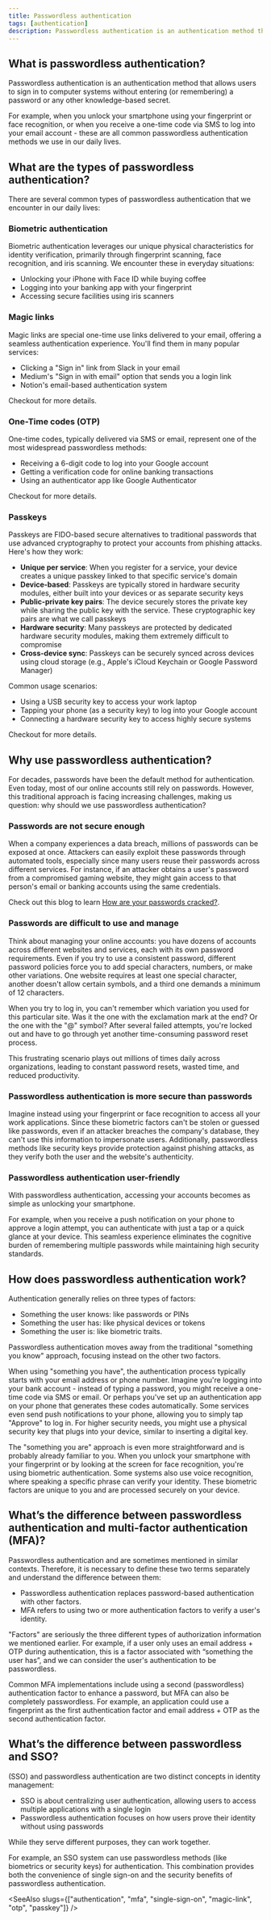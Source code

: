 ```yaml
---
title: Passwordless authentication
tags: [authentication]
description: Passwordless authentication is an authentication method that allows users to sign in to computer systems without entering (or remembering) a password or any other knowledge-based secret.
---
```


## What is passwordless authentication?

Passwordless authentication is an authentication method that allows users to sign in to computer systems without entering (or remembering) a password or any other knowledge-based secret.

For example, when you unlock your smartphone using your fingerprint or face recognition, or when you receive a one-time code via SMS to log into your email account - these are all common passwordless authentication methods we use in our daily lives.

## What are the types of passwordless authentication?

There are several common types of passwordless authentication that we encounter in our daily lives:

### Biometric authentication

Biometric authentication leverages our unique physical characteristics for identity verification, primarily through fingerprint scanning, face recognition, and iris scanning. We encounter these in everyday situations:
- Unlocking your iPhone with Face ID while buying coffee
- Logging into your banking app with your fingerprint
- Accessing secure facilities using iris scanners

### Magic links

Magic links are special one-time use links delivered to your email, offering a seamless authentication experience. You'll find them in many popular services:
- Clicking a "Sign in" link from Slack in your email
- Medium's "Sign in with email" option that sends you a login link
- Notion's email-based authentication system

Checkout <Ref slug='magic-link' /> for more details.

### One-Time codes (OTP)

One-time codes, typically delivered via SMS or email, represent one of the most widespread passwordless methods:
- Receiving a 6-digit code to log into your Google account
- Getting a verification code for online banking transactions
- Using an authenticator app like Google Authenticator

Checkout <Ref slug='otp' /> for more details.

### Passkeys

Passkeys are FIDO-based secure alternatives to traditional passwords that use advanced cryptography to protect your accounts from phishing attacks. Here's how they work:

- **Unique per service**: When you register for a service, your device creates a unique passkey linked to that specific service's domain
- **Device-based**: Passkeys are typically stored in hardware security modules, either built into your devices or as separate security keys
- **Public-private key pairs**: The device securely stores the private key while sharing the public key with the service. These cryptographic key pairs are what we call passkeys
- **Hardware security**: Many passkeys are protected by dedicated hardware security modules, making them extremely difficult to compromise
- **Cross-device sync**: Passkeys can be securely synced across devices using cloud storage (e.g., Apple's iCloud Keychain or Google Password Manager)

Common usage scenarios:
- Using a USB security key to access your work laptop
- Tapping your phone (as a security key) to log into your Google account
- Connecting a hardware security key to access highly secure systems

Checkout <Ref slug='passkey' /> for more details.

## Why use passwordless authentication?

For decades, passwords have been the default method for authentication. Even today, most of our online accounts still rely on passwords. However, this traditional approach is facing increasing challenges, making us question: why should we use passwordless authentication?

### Passwords are not secure enough

When a company experiences a data breach, millions of passwords can be exposed at once. Attackers can easily exploit these passwords through automated tools, especially since many users reuse their passwords across different services. For instance, if an attacker obtains a user's password from a compromised gaming website, they might gain access to that person's email or banking accounts using the same credentials.

Check out this blog to learn [How are your passwords cracked?](https://blog.logto.io/cracking-password).

### Passwords are difficult to use and manage

Think about managing your online accounts: you have dozens of accounts across different websites and services, each with its own password requirements. Even if you try to use a consistent password, different password policies force you to add special characters, numbers, or make other variations. One website requires at least one special character, another doesn't allow certain symbols, and a third one demands a minimum of 12 characters.

When you try to log in, you can't remember which variation you used for this particular site. Was it the one with the exclamation mark at the end? Or the one with the "@" symbol? After several failed attempts, you're locked out and have to go through yet another time-consuming password reset process.

This frustrating scenario plays out millions of times daily across organizations, leading to constant password resets, wasted time, and reduced productivity.

### Passwordless authentication is more secure than passwords

Imagine instead using your fingerprint or face recognition to access all your work applications. Since these biometric factors can't be stolen or guessed like passwords, even if an attacker breaches the company's database, they can't use this information to impersonate users. Additionally, passwordless methods like security keys provide protection against phishing attacks, as they verify both the user and the website's authenticity.

### Passwordless authentication user-friendly

With passwordless authentication, accessing your accounts becomes as simple as unlocking your smartphone. 

For example, when you receive a push notification on your phone to approve a login attempt, you can authenticate with just a tap or a quick glance at your device. This seamless experience eliminates the cognitive burden of remembering multiple passwords while maintaining high security standards.

## How does passwordless authentication work?

Authentication generally relies on three types of factors: 

- Something the user knows: like passwords or PINs
- Something the user has: like physical devices or tokens
- Something the user is: like biometric traits.

Passwordless authentication moves away from the traditional "something you know" approach, focusing instead on the other two factors.

When using "something you have", the authentication process typically starts with your email address or phone number. Imagine you're logging into your bank account - instead of typing a password, you might receive a one-time code via SMS or email. Or perhaps you've set up an authentication app on your phone that generates these codes automatically. Some services even send push notifications to your phone, allowing you to simply tap "Approve" to log in. For higher security needs, you might use a physical security key that plugs into your device, similar to inserting a digital key.

The "something you are" approach is even more straightforward and is probably already familiar to you. When you unlock your smartphone with your fingerprint or by looking at the screen for face recognition, you're using biometric authentication. Some systems also use voice recognition, where speaking a specific phrase can verify your identity. These biometric factors are unique to you and are processed securely on your device.

## What’s the difference between passwordless authentication and multi-factor authentication (MFA)?

Passwordless authentication and <Ref slug='mfa' /> are sometimes mentioned in similar contexts. Therefore, it is necessary to define these two terms separately and understand the difference between them:

- Passwordless authentication replaces password-based authentication with other factors.
- MFA refers to using two or more authentication factors to verify a user's identity.

"Factors" are seriously the three different types of authorization information we mentioned earlier. For example, if a user only uses an email address + OTP during authentication, this is a factor associated with “something the user has”, and we can consider the user's authentication to be passwordless.

Common MFA implementations include using a second (passwordless) authentication factor to enhance a password, but MFA can also be completely passwordless. For example, an application could use a fingerprint as the first authentication factor and email address + OTP as the second authentication factor.

## What’s the difference between passwordless and SSO?

<Ref slug='single-sign-on' /> (SSO) and passwordless authentication are two distinct concepts in identity management:

- SSO is about centralizing user authentication, allowing users to access multiple applications with a single login
- Passwordless authentication focuses on how users prove their identity without using passwords

While they serve different purposes, they can work together.

For example, an SSO system can use passwordless methods (like biometrics or security keys) for authentication. This combination provides both the convenience of single sign-on and the security benefits of passwordless authentication.

<SeeAlso slugs={["authentication", "mfa", "single-sign-on", "magic-link", "otp", "passkey"]} />
